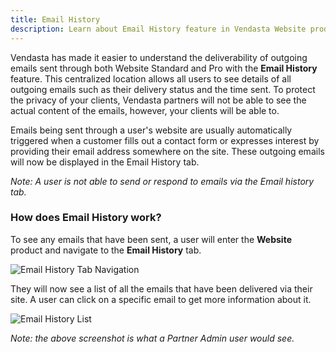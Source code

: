 ```yaml
---
title: Email History
description: Learn about Email History feature in Vendasta Website products
---
```


Vendasta has made it easier to understand the deliverability of outgoing emails sent through both Website Standard and Pro with the **Email History** feature. This centralized location allows all users to see details of all outgoing emails such as their delivery status and the time sent. To protect the privacy of your clients, Vendasta partners will not be able to see the actual content of the emails, however, your clients will be able to.

Emails being sent through a user's website are usually automatically triggered when a customer fills out a contact form or expresses interest by providing their email address somewhere on the site. These outgoing emails will now be displayed in the Email History tab.

*Note: A user is not able to send or respond to emails via the Email history tab.*

### How does Email History work?

To see any emails that have been sent, a user will enter the **Website** product and navigate to the **Email History** tab.

![Email History Tab Navigation](./img/website/email-history/email-history-tab.jpg)

They will now see a list of all the emails that have been delivered via their site. A user can click on a specific email to get more information about it.

![Email History List](./img/website/email-history/email-history-list.jpg)

*Note: the above screenshot is what a Partner Admin user would see.*